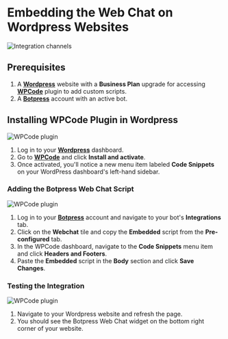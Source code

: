 # Embedding the Web Chat on Wordpress Websites

![Integration channels](/docs/content/wordpress-banner.png)


## Prerequisites

1. A [**Wordpress**](https://wordpress.com) website with a **Business Plan** upgrade for accessing [**WPCode**](https://wordpress.com/plugins/insert-headers-and-footers) plugin to add custom scripts.
2. A [**Botpress**](https://sso.botpress.cloud) account with an active bot.

## Installing WPCode Plugin in Wordpress

![WPCode plugin](/docs/content/wpcode-plugin.png)

1. Log in to your [**Wordpress**](https://wordpress.com) dashboard.
2. Go to [**WPCode**](https://wordpress.com/plugins/insert-headers-and-footers) and click **Install and activate**.
3. Once activated, you'll notice a new menu item labeled **Code Snippets** on your WordPress dashboard's left-hand sidebar.

### Adding the Botpress Web Chat Script

![WPCode plugin](/docs/content/wpcode-plugin-2.png)

1. Log in to your [**Botpress**](https://sso.botpress.cloud) account and navigate to your bot's **Integrations** tab.
2. Click on the **Webchat** tile and copy the **Embedded** script from the **Pre-configured** tab.
2. In the WPCode dashboard, navigate to the **Code Snippets** menu item and click **Headers and Footers**.
3. Paste the **Embedded** script in the **Body** section and click **Save Changes**.


### Testing the Integration

![WPCode plugin](/docs/content/wpcode-plugin-3.png)

1. Navigate to your Wordpress website and refresh the page.
2. You should see the Botpress Web Chat widget on the bottom right corner of your website.




